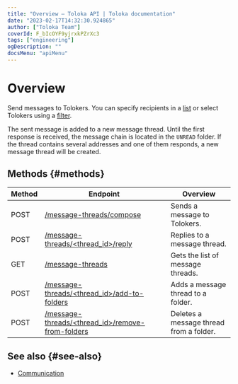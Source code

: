 ```yaml
---
title: "Overview — Toloka API | Toloka documentation"
date: "2023-02-17T14:32:30.924865"
author: ["Toloka Team"]
coverId: F_bIcOYF9yjrxkPZrXc3
tags: ["engineering"]
ogDescription: ""
docsMenu: "apiMenu"
---
```



# Overview

Send messages to Tolokers. You can specify recipients in a [list](/docs-new/api/message-send#spis) or select Tolokers using a [filter](/docs-new/api/message-send#didi).

The sent message is added to a new message thread. Until the first response is received, the message chain is located in the `UNREAD` folder. If the thread contains several addresses and one of them responds, a new message thread will be created.

## Methods {#methods}

Method | Endpoint | Overview
----- | ----- | -----
POST | [/message-threads/compose](/docs-new/api/message-send) | Sends a message to Tolokers.
POST | [/message-threads/<thread_id>/reply](/docs-new/api/reply-message) | Replies to a message thread.
GET | [/message-threads](/docs-new/api/get-chain-list) | Gets the list of message threads.
POST | [/message-threads/<thread_id>/add-to-folders](/docs-new/api/move-message) | Adds a message thread to a folder.
POST | [/message-threads/<thread_id>/remove-from-folders](/docs-new/api/move-message) | Deletes a message thread from a folder.

## See also {#see-also}

- [Communication](/docs-new/guide/messaging)

<ContactGuideSupport/>